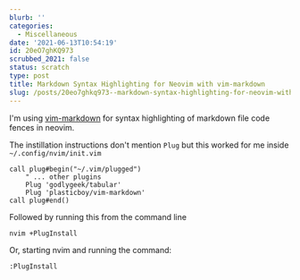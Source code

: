 ```yaml
---
blurb: ''
categories:
  - Miscellaneous
date: '2021-06-13T10:54:19'
id: 20eO7ghKQ973
scrubbed_2021: false
status: scratch
type: post
title: Markdown Syntax Highlighting for Neovim with vim-markdown
slug: /posts/20eo7ghkq973--markdown-syntax-highlighting-for-neovim-with-vimmarkdown
---
```


I'm using [vim-markdown](https://github.com/plasticboy/vim-markdown) for syntax highlighting of markdown file code fences in neovim. 

The instillation instructions don't mention `Plug` but this worked for me inside `~/.config/nvim/init.vim`

    call plug#begin("~/.vim/plugged")
        " ... other plugins
        Plug 'godlygeek/tabular'
        Plug 'plasticboy/vim-markdown'
    call plug#end()

Followed by running this from the command line

    nvim +PlugInstall
    
Or, starting nvim and running the command:

    :PlugInstall
